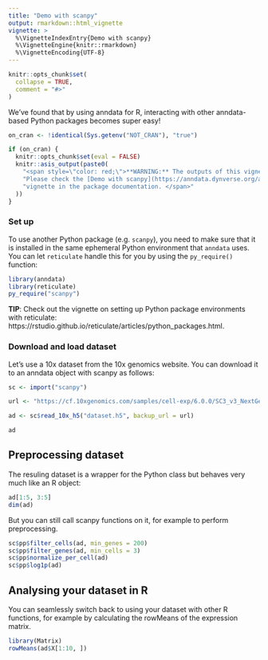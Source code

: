 ```yaml
---
title: "Demo with scanpy"
output: rmarkdown::html_vignette
vignette: >
  %\VignetteIndexEntry{Demo with scanpy}
  %\VignetteEngine{knitr::rmarkdown}
  %\VignetteEncoding{UTF-8}
---
```


```r
knitr::opts_chunk$set(
  collapse = TRUE,
  comment = "#>"
)

```

We've found that by using anndata for R, interacting with other anndata-based Python packages becomes super easy!

```r
on_cran <- !identical(Sys.getenv("NOT_CRAN"), "true")

if (on_cran) {
  knitr::opts_chunk$set(eval = FALSE)
  knitr::asis_output(paste0(
    "<span style=\"color: red;\">**WARNING:** The outputs of this vignette are not rendered on CRAN due to package size limitations. ",
    "Please check the [Demo with scanpy](https://anndata.dynverse.org/articles/scanpy_demo.html) ",
    "vignette in the package documentation. </span>"
  ))
}
```

### Set up

To use another Python package (e.g. `scanpy`), you need to make sure that it is installed in the same ephemeral Python environment that `anndata` uses. 
You can let `reticulate` handle this for you by using the `py_require()` function:

```r
library(anndata)
library(reticulate)
py_require("scanpy")
```

**TIP**: Check out the vignette on setting up Python package environments with reticulate: https://rstudio.github.io/reticulate/articles/python_packages.html. 

### Download and load dataset

Let's use a 10x dataset from the 10x genomics website.
You can download it to an anndata object with scanpy as follows:
```r
sc <- import("scanpy")

url <- "https://cf.10xgenomics.com/samples/cell-exp/6.0.0/SC3_v3_NextGem_DI_CellPlex_CSP_DTC_Sorted_30K_Squamous_Cell_Carcinoma/SC3_v3_NextGem_DI_CellPlex_CSP_DTC_Sorted_30K_Squamous_Cell_Carcinoma_count_sample_feature_bc_matrix.h5"

ad <- sc$read_10x_h5("dataset.h5", backup_url = url)

ad
```

## Preprocessing dataset
The resuling dataset is a wrapper for the Python class but behaves very much like an R object:
```r
ad[1:5, 3:5]
dim(ad)
``` 

But you can still call scanpy functions on it, for example to perform preprocessing.
```r
sc$pp$filter_cells(ad, min_genes = 200)
sc$pp$filter_genes(ad, min_cells = 3)
sc$pp$normalize_per_cell(ad)
sc$pp$log1p(ad)
```

## Analysing your dataset in R
You can seamlessly switch back to using your dataset with other R functions, for example
by calculating the rowMeans of the expression matrix.
```r
library(Matrix)
rowMeans(ad$X[1:10, ])
```

